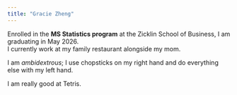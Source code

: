 ```yaml
---
title: "Gracie Zheng"
---
```


Enrolled in the **MS Statistics program** at the Zicklin School of Business, I am graduating in May 2026.\
I currently work at my family restaurant alongside my mom.

I am *ambidextrous*; I use chopsticks on my right hand and do everything else with my left hand.

I am really good at Tetris.
